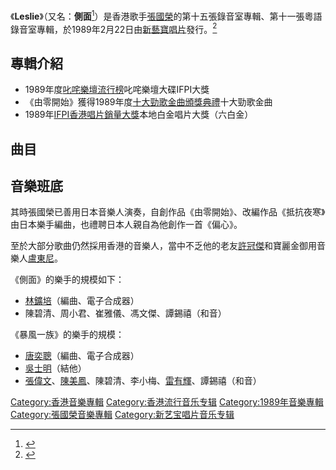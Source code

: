 {{Album infobox | <!-- See Wikipedia:WikiProject_Albums -->
|  Name        = Leslie
|  Type        = [[專輯|專輯]]
|  Artist      = [[張國榮|張國榮]]
|  Cover       = Leslie89.jpg
|  Background  = 
|  Released    = 1989年2月22日
|  Recorded    = 1988年11月
|  Genre       = [[粵語流行音樂|粵語流行音樂]]
|  Label       = [[新藝寶唱片|新藝寶唱片]]
| Language     = [[粵語|粵語]]
|  Producer    =張國榮、[[梁榮駿|梁榮駿]]、[[歐丁玉|歐丁玉]]
|  Last album  = [[HOT_SUMMER_(張國榮)|Hot Summer]]<br/>（1988）
|  This album  = ''' Leslie'''<br/>（1989）
|  Next album  = [[兜風心情|兜風心情]]<br/>（1989）
}}

《'''Leslie'''》（又名：'''側面'''<ref>{{Cite web |url=https://www.discogs.com/Leslie-Cheung-Leslie-%E5%81%B4%E9%9D%A2/release/10082607 |title=存档副本 |accessdate=2018-10-25 |archive-date=2019-04-12 |archive-url=https://web.archive.org/web/20190412005124/https://www.discogs.com/Leslie-Cheung-Leslie-%E5%81%B4%E9%9D%A2/release/10082607 |dead-url=no }}</ref>）是香港歌手[[張國榮|張國榮]]的第十五張錄音室專輯、第十一張粵語錄音室專輯，於1989年2月22日由[[新藝寶唱片|新藝寶唱片]]發行。<ref>{{Cite web |url=https://itunes.apple.com/hk/album/%E5%BE%A9%E9%BB%91%E7%8E%8B-leslie/216592788 |title=存档副本 |accessdate=2018-10-25 |archive-date=2018-10-26 |archive-url=https://web.archive.org/web/20181026025138/https://itunes.apple.com/hk/album/%E5%BE%A9%E9%BB%91%E7%8E%8B-leslie/216592788 |dead-url=no }}</ref>

== 專輯介紹 ==

* 1989年度[[叱咤樂壇流行榜|叱咤樂壇流行榜]]叱咤樂壇大碟IFPI大獎
*《由零開始》獲得1989年度[[十大勁歌金曲頒獎典禮|十大勁歌金曲頒獎典禮]]十大勁歌金曲
* 1989年[[IFPI香港唱片銷量大獎|IFPI香港唱片銷量大獎]]本地白金唱片大獎（六白金）

== 曲目 ==
{{Track listing
| collapsed       = 
| headline        = 
| font_size = 
| total_length = 

| all_writing = 
| all_music = 
| all_lyrics = 
| all_arranger = 
| all_producer = 張國榮<ref>每首歌另配一位監製</ref>
| all_note = 

| extra_column =

| title1          = 由零開始
| note1           =
| longnote1           = 
| lyrics1         = [[梁美薇|小美]]
| music1          = 張國榮
| arranger1          = 藤田大土
| producer1          = [[梁榮駿|梁榮駿]]
| extra1          = 
| length1         = 

| title2          = 烈火燈蛾
| note2           =
| longnote2           = 
| lyrics2         = 張國榮<br>[[許冠傑|許冠傑]]
| music2          = 張國榮<br>許冠傑
| arranger2          = [[盧東尼|盧東尼]]
| producer2         = 梁榮駿
| extra2          = 
| length2         = 

| title3          = 側面
| note3           =
| longnote3           = 國語版為《狂野如我》，改編自澳洲流行樂隊WA WA NEE的《Sugar free》
| lyrics3         = [[林夕|林夕]]
| music3          = Paul Gray
| arranger3          = 林鑛培
| producer3          = 梁榮駿
| extra3          = 
| length3         = 

| title4          = 偏心
| note4           =
| longnote4           = 
| lyrics4         = [[向雪懷|向雪懷]]
| music4          = [[郭小霖|郭小霖]]
| arranger4          = 中村哲
| producer4          = 梁榮駿
| extra4         = 
| length4         = 

| title5          = 需要你
| note5           =
| longnote5           = 
| lyrics5         = [[潘偉源|潘偉源]]
| music5          = Dobie Gray<br>Bud Reneau
| arranger5          = 盧東尼
| producer5          = 梁榮駿
| extra5          = 
| length5         = 

| title6          = 暴風一族
| note6           =
| longnote6           = 改编自澳大利亚流行摇滚七人乐队Big Pig 的摇滚乐《I Can't Break Away》
| lyrics6         = [[林振強|林振強]]
| music6          = A. Gottler<br>G. Connad<br>S. Mitchell
| arranger6         = [[唐奕聰|唐奕聰]]
| producer6          = [[歐丁玉|歐丁玉]]
| extra6          = 
| length6         = 

| title7          = 放蕩
| note7          =
| longnote7           = 
| lyrics7         = [[陳少琪|陳少琪]]
| music7          = 盧東尼
| arranger7          = 盧東尼
| producer7         = 梁榮駿
| extra7          = 
| length7         = 

| title8          = 情感的刺
| note8           =
| longnote8           = 
| lyrics8         = 潘偉源
| music8          = [[梁弘志|梁弘志]]
| arranger8          = 盧東尼
| producer8          = 梁榮駿
| extra8          = 
| length8         = 

| title9          = 抵抗夜寒
| note9          =
| longnote9           = 改编自五輪真弓的《野性の涙》
| lyrics9         = 陳少琪
| music9          = [[五輪真弓|五輪真弓]]
| arranger9          = 藤田大土
| producer9          = 梁榮駿
| extra9          = 
| length9         = 

| title10         = 別話
| note10           =
| longnote10           = 改编自齊秦的《大約在冬季》，張國榮絕響作，比[[關正傑|關正傑]]的《大約別離時》遲一年推出
| lyrics10        = [[鄭國江|鄭國江]]
| music10         = [[齊秦|齊秦]]
| arranger10          = 盧東尼
| producer10          = 梁榮駿
| extra10          = 
| length10        = 
}}

<div class="references-small">
<references />
</div>

==音樂班底==
其時張國榮已善用日本音樂人演奏，自創作品《由零開始》、改編作品《抵抗夜寒》由日本樂手編曲，也禮聘日本人親自為他創作一首《偏心》。

至於大部分歌曲仍然採用香港的音樂人，當中不乏他的老友[[許冠傑|許冠傑]]和寶麗金御用音樂人[[盧東尼|盧東尼]]。

《側面》的樂手的規模如下：
*[[林鑛培|林鑛培]]（編曲、電子合成器）
*陳碧清、周小君、崔雅儀、馮文傑、譚錫禧（和音）

《暴風一族》的樂手的規模：
*[[唐奕聰|唐奕聰]]（編曲、電子合成器）
*[[吳士明|吳士明]]（結他）
*[[張偉文|張偉文]]、[[陳美鳳_(香港)|陳美鳳]]、陳碧清、李小梅、[[雷有輝|雷有輝]]、譚錫禧（和音）

{{張國榮}}
{{叱咤樂壇至尊唱片}}

[[Category:香港音樂專輯|Category:香港音樂專輯]]
[[Category:香港流行音乐专辑|Category:香港流行音乐专辑]]
[[Category:1989年音樂專輯|Category:1989年音樂專輯]]
[[Category:張國榮音樂專輯|Category:張國榮音樂專輯]]
[[Category:新艺宝唱片音乐专辑|Category:新艺宝唱片音乐专辑]]